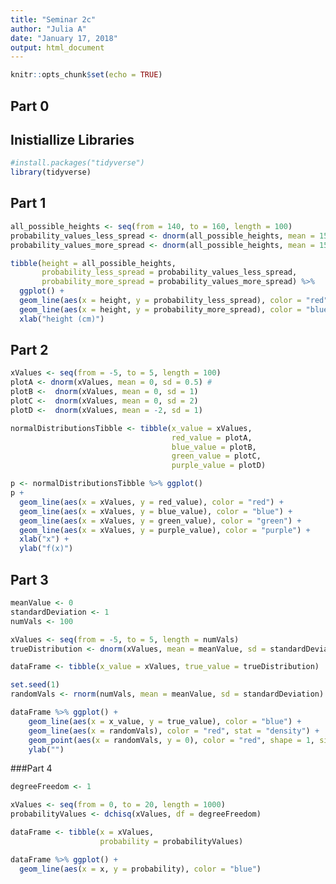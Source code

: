```yaml
---
title: "Seminar 2c"
author: "Julia A"
date: "January 17, 2018"
output: html_document
---
```


```r
knitr::opts_chunk$set(echo = TRUE)
```

## Part 0


## Inistiallize Libraries

```r
#install.packages("tidyverse")
library(tidyverse)
```

## Part 1


```r
all_possible_heights <- seq(from = 140, to = 160, length = 100)
probability_values_less_spread <- dnorm(all_possible_heights, mean = 150, sd = 2)
probability_values_more_spread <- dnorm(all_possible_heights, mean = 150, sd = 3)

tibble(height = all_possible_heights, 
       probability_less_spread = probability_values_less_spread,
       probability_more_spread = probability_values_more_spread) %>% 
  ggplot() +
  geom_line(aes(x = height, y = probability_less_spread), color = "red") +
  geom_line(aes(x = height, y = probability_more_spread), color = "blue") +
  xlab("height (cm)")
```

## Part 2

```r
xValues <- seq(from = -5, to = 5, length = 100)
plotA <- dnorm(xValues, mean = 0, sd = 0.5) #
plotB <-  dnorm(xValues, mean = 0, sd = 1)
plotC <-  dnorm(xValues, mean = 0, sd = 2)
plotD <-  dnorm(xValues, mean = -2, sd = 1)

normalDistributionsTibble <- tibble(x_value = xValues, 
                                    red_value = plotA,
                                    blue_value = plotB,
                                    green_value = plotC,
                                    purple_value = plotD)

p <- normalDistributionsTibble %>% ggplot()
p + 
  geom_line(aes(x = xValues, y = red_value), color = "red") +
  geom_line(aes(x = xValues, y = blue_value), color = "blue") +
  geom_line(aes(x = xValues, y = green_value), color = "green") +
  geom_line(aes(x = xValues, y = purple_value), color = "purple") +
  xlab("x") +
  ylab("f(x)")
```

## Part 3

```r
meanValue <- 0
standardDeviation <- 1
numVals <- 100

xValues <- seq(from = -5, to = 5, length = numVals)
trueDistribution <- dnorm(xValues, mean = meanValue, sd = standardDeviation)

dataFrame <- tibble(x_value = xValues, true_value = trueDistribution)

set.seed(1)
randomVals <- rnorm(numVals, mean = meanValue, sd = standardDeviation)

dataFrame %>% ggplot() +
    geom_line(aes(x = x_value, y = true_value), color = "blue") +
    geom_line(aes(x = randomVals), color = "red", stat = "density") +
    geom_point(aes(x = randomVals, y = 0), color = "red", shape = 1, size = 3) +
    ylab("")
```

###Part 4

```r
degreeFreedom <- 1

xValues <- seq(from = 0, to = 20, length = 1000)
probabilityValues <- dchisq(xValues, df = degreeFreedom)

dataFrame <- tibble(x = xValues, 
                    probability = probabilityValues)

dataFrame %>% ggplot() +
  geom_line(aes(x = x, y = probability), color = "blue")
```

